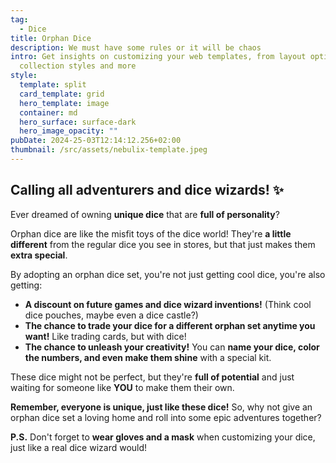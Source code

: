 ```yaml
---
tag:
  - Dice
title: Orphan Dice
description: We must have some rules or it will be chaos
intro: Get insights on customizing your web templates, from layout options to
  collection styles and more
style:
  template: split
  card_template: grid
  hero_template: image
  container: md
  hero_surface: surface-dark
  hero_image_opacity: ""
pubDate: 2024-25-03T12:14:12.256+02:00
thumbnail: /src/assets/nebulix-template.jpeg
---
```


## Calling all adventurers and dice wizards! ✨

Ever dreamed of owning **unique dice** that are **full of personality**? 

Orphan dice are like the misfit toys of the dice world! They're **a little different** from the regular dice you see in stores, but that just makes them **extra special**. 

By adopting an orphan dice set, you're not just getting cool dice, you're also getting:

* **A discount on future games and dice wizard inventions!** (Think cool dice pouches, maybe even a dice castle?)
* **The chance to trade your dice for a different orphan set anytime you want!** Like trading cards, but with dice!
* **The chance to unleash your creativity!** You can **name your dice, color the numbers, and even make them shine** with a special kit. 

These dice might not be perfect, but they're **full of potential** and just waiting for someone like **YOU** to make them their own. 

**Remember, everyone is unique, just like these dice!** So, why not give an orphan dice set a loving home and roll into some epic adventures together?

**P.S.** Don't forget to **wear gloves and a mask** when customizing your dice, just like a real dice wizard would! 
